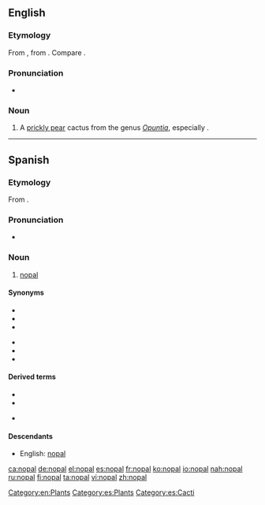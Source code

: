 ==English==

===Etymology===
From {{etyl|es}} {{term|nopal|lang=es}}, from {{etyl|nah}} {{term|nopalli||Opuntia cactus|lang=nah}}.  Compare {{term|nopales}}.

===Pronunciation===
* {{a|UK}} {{IPA|/ˈnəʊpəl/}}

===Noun===
{{en-noun|pl2=nopal}}

# A [[prickly pear]] cactus from the genus ''[[Opuntia]]'', especially {{taxlink|Opuntia cochinellifera|species}}.

[[Category:en:Plants]]

----

==Spanish==
{{wikipedia|lang=es}}
===Etymology===
From {{etyl|nci|es}} {{term|nohpalli|lang=nci}}.

===Pronunciation===
* {{IPA|/no̞ˈpal/|lang=es}}

===Noun===
{{es-noun|m|pl=nopales}}

# [[#English|nopal]]

====Synonyms====
{{top2}}
* {{l|es|chumbera|g=f}}
* {{l|es|higuera chumba|g=f}}
* {{l|es|higuera de Indias|g=f}}
{{mid2}}
* {{l|es|higuera de pala|g=f}}
* {{l|es|higuera de tuna|g=f}}
* {{l|es|tuna|g=f}}
{{bottom}}

====Derived terms====
{{top2}}
* {{l|es|nopaleda|g=f}}
* {{l|es|nopalera|g=f}}
{{mid2}}
* {{l|es|nopalito|g=m}}
{{bottom}}

====Descendants====
* English: [[#English|nopal]]

[[Category:es:Plants]]
[[Category:es:Cacti]]

[[ca:nopal]]
[[de:nopal]]
[[el:nopal]]
[[es:nopal]]
[[fr:nopal]]
[[ko:nopal]]
[[io:nopal]]
[[nah:nopal]]
[[ru:nopal]]
[[fi:nopal]]
[[ta:nopal]]
[[vi:nopal]]
[[zh:nopal]]